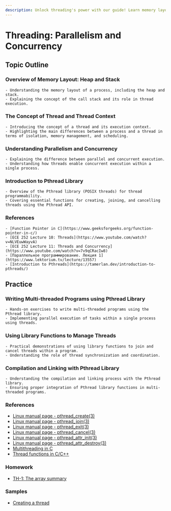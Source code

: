 ```yaml
---
description: Unlock threading's power with our guide! Learn memory layout, thread essentials, and Pthread library mastery. Practice with hands-on exercises. Start mastering parallelism and concurrency now!
---
```


# Threading: Parallelism and Concurrency

## Topic Outline
### Overview of Memory Layout: Heap and Stack
    - Understanding the memory layout of a process, including the heap and stack.
    - Explaining the concept of the call stack and its role in thread execution.

### The Concept of Thread and Thread Context
    - Introducing the concept of a thread and its execution context.
    - Highlighting the main differences between a process and a thread in terms of isolation, memory management, and scheduling.

### Understanding Parallelism and Concurrency
    - Explaining the difference between parallel and concurrent execution.
    - Understanding how threads enable concurrent execution within a single process.

### Introduction to Pthread Library
    - Overview of the Pthread library (POSIX threads) for thread programmability.
    - Covering essential functions for creating, joining, and cancelling threads using the Pthread API.

### References
    - [Function Pointer in C](https://www.geeksforgeeks.org/function-pointer-in-c/)
    - [ECE 252 Lecture 10: Threads](https://www.youtube.com/watch?v=NLVEuwWayvA)
    - [ECE 252 Lecture 11: Threads and Concurrency](https://www.youtube.com/watch?v=7v9qCRacIw8)
    - [Параллельное программирование. Лекция 1](https://www.lektorium.tv/lecture/13557)
    - [Introduction to Pthreads](https://tamerlan.dev/introduction-to-pthreads/)

## Practice
### Writing Multi-threaded Programs using Pthread Library
    - Hands-on exercises to write multi-threaded programs using the Pthread library.
    - Implementing parallel execution of tasks within a single process using threads.

### Using Library Functions to Manage Threads
    - Practical demonstrations of using library functions to join and cancel threads within a program.
    - Understanding the role of thread synchronization and coordination.

### Compilation and Linking with Pthread Library
    - Understanding the compilation and linking process with the Pthread library.
    - Ensuring proper integration of Pthread library functions in multi-threaded programs.

### References
   - [Linux manual page - pthread_create(3)](https://man7.org/linux/man-pages/man3/pthread_create.3.html)
   - [Linux manual page - pthread_join(3)](https://man7.org/linux/man-pages/man3/pthread_join.3.html)
   - [Linux manual page - pthread_exit(3)](https://man7.org/linux/man-pages/man3/pthread_exit.3.html)
   - [Linux manual page - pthread_cancel(3)](https://man7.org/linux/man-pages/man3/pthread_cancel.3.html)
   - [Linux manual page - pthread_attr_init(3)](https://man7.org/linux/man-pages/man3/pthread_attr_init.3.html)
   - [Linux manual page - pthread_attr_destroy(3)](https://man7.org/linux/man-pages/man3/pthread_attr_destroy.3.html)
   - [Multithreading in C](https://www.geeksforgeeks.org/multithreading-in-c/)
   - [Thread functions in C/C++](https://www.geeksforgeeks.org/thread-functions-in-c-c/)
  
### Homework
   - [TH-1: The array summary](/system-programming/tasks/threads/array-sum/)

### Samples
   - [Creating a thread](/system-programming/samples/create-thread/)
